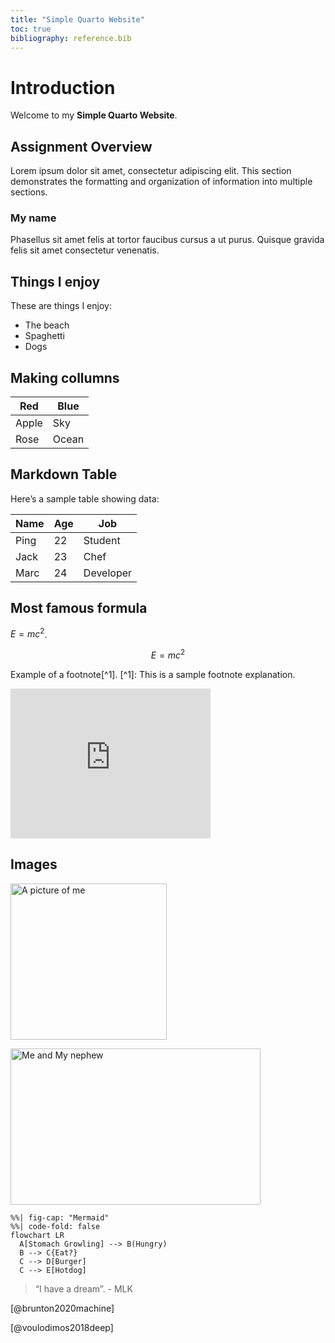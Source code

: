 ```yaml
---
title: "Simple Quarto Website"
toc: true
bibliography: reference.bib
---
```


# Introduction

Welcome to my **Simple Quarto Website**. 

## Assignment Overview

Lorem ipsum dolor sit amet, consectetur adipiscing elit. This section demonstrates the formatting and organization of information into multiple sections.

### My name

Phasellus sit amet felis at tortor faucibus cursus a ut purus. Quisque gravida felis sit amet consectetur venenatis.

## Things I enjoy

These are things I enjoy:

- The beach
- Spaghetti
- Dogs

## Making collumns


<table>
  <thead>
    <tr>
      <th>Red</th>
      <th>Blue</th>
    </tr>
  </thead>
  <tbody>
    <tr>
      <td>Apple</td>
      <td>Sky</td>
    </tr>
    <tr>
      <td>Rose</td>
      <td>Ocean</td>
    </tr>
  </tbody>
</table>


## Markdown Table

Here’s a sample table showing data:

| Name    | Age |    Job    |
|---------|-----|------------|
| Ping   | 22  |  Student |
| Jack    | 23  | Chef   |
| Marc | 24 | Developer    |

## Most famous formula

$E = mc^2$.

$$ E = mc^2 $$

Example of a footnote[^1].
[^1]: This is a sample footnote explanation.

<iframe width="320" height="240" src="https://www.youtube.com/embed/KbB0FjPg0mw" frameborder="0" allowfullscreen></iframe>

## Images 
<img src="/images/my_photo_copy.jpeg" alt="A picture of me" style="width:250px;height:250px;"><br>


<img src="/images/meandkai.jpeg" alt="Me and My nephew" style="width:400px;height:250px;"><br>



```mermaid
%%| fig-cap: "Mermaid"
%%| code-fold: false
flowchart LR
  A[Stomach Growling] --> B(Hungry)
  B --> C{Eat?}
  C --> D[Burger]
  C --> E[Hotdog]
```

 > "I have a dream". - MLK

[@brunton2020machine]

[@voulodimos2018deep]


